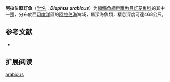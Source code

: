 {{Speciesbox
| name = 阿拉伯眶灯鱼
| status = NE
| status_system = IUCN3.1
| image = 
| genus = Diaphus
| species = arabicus
| authority = [[Nafpaktitis|Nafpaktitis]], 1978
| synonyms = 
}}

'''阿拉伯眶灯鱼'''（[[学名|学名]]：'''''Diaphus arabicus'''''）为[[輻鰭魚綱|輻鰭魚綱]][[燈籠魚目|燈籠魚目]][[灯笼鱼科|灯笼鱼科]]的其中一[[種|種]]，分布於西[[印度洋|印度洋]]區的[[阿拉伯海|阿拉伯海]]海域，屬深海魚類，棲息深度可達468公尺。

== 参考文献 ==
{{refbegin}}
*{{FishBase_species|genus=Diaphus|species=arabicus|year=2012|month=1}}
{{refend}}

==扩展阅读==
{{refbegin}}
{{Wikispecies-inline|Diaphus arabicus|阿拉伯眶灯鱼}}
{{refend}}
{{Taxonbar|from=Q2468492}}

[[Category:眶灯鱼属|arabicus]]


{{灯笼鱼目小作品}}